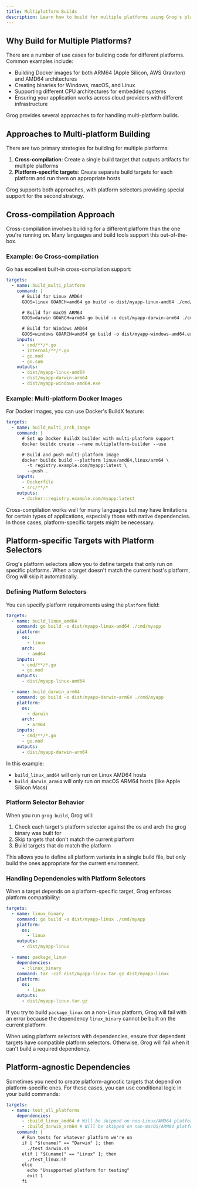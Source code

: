 ```yaml
---
title: Multiplatform Builds
description: Learn how to build for multiple platforms using Grog's platform selectors and cross-compilation strategies.
---
```



## Why Build for Multiple Platforms?

There are a number of use cases for building code for different platforms. Common examples include:

- Building Docker images for both ARM64 (Apple Silicon, AWS Graviton) and AMD64 architectures
- Creating binaries for Windows, macOS, and Linux
- Supporting different CPU architectures for embedded systems
- Ensuring your application works across cloud providers with different infrastructure

Grog provides several approaches to for handling multi-platform builds.

## Approaches to Multi-platform Building

There are two primary strategies for building for multiple platforms:

1. **Cross-compilation**: Create a single build target that outputs artifacts for multiple platforms
2. **Platform-specific targets**: Create separate build targets for each platform and run them on appropriate hosts

Grog supports both approaches, with platform selectors providing special support for the second strategy.

## Cross-compilation Approach

Cross-compilation involves building for a different platform than the one you're running on.
Many languages and build tools support this out-of-the-box.

### Example: Go Cross-compilation

Go has excellent built-in cross-compilation support:

```yaml
targets:
  - name: build_multi_platform
    command: |
      # Build for Linux AMD64
      GOOS=linux GOARCH=amd64 go build -o dist/myapp-linux-amd64 ./cmd/myapp

      # Build for macOS ARM64
      GOOS=darwin GOARCH=arm64 go build -o dist/myapp-darwin-arm64 ./cmd/myapp

      # Build for Windows AMD64
      GOOS=windows GOARCH=amd64 go build -o dist/myapp-windows-amd64.exe ./cmd/myapp
    inputs:
      - cmd/**/*.go
      - internal/**/*.go
      - go.mod
      - go.sum
    outputs:
      - dist/myapp-linux-amd64
      - dist/myapp-darwin-arm64
      - dist/myapp-windows-amd64.exe
```

### Example: Multi-platform Docker Images

For Docker images, you can use Docker's BuildX feature:

```yaml
targets:
  - name: build_multi_arch_image
    command: |
      # Set up Docker BuildX builder with multi-platform support
      docker buildx create --name multiplatform-builder --use

      # Build and push multi-platform image
      docker buildx build --platform linux/amd64,linux/arm64 \
        -t registry.example.com/myapp:latest \
        --push .
    inputs:
      - Dockerfile
      - src/**/*
    outputs:
      - docker::registry.example.com/myapp:latest
```

<Aside type="note">
  Cross-compilation works well for many languages but may have limitations for
  certain types of applications, especially those with native dependencies. In
  those cases, platform-specific targets might be necessary.
</Aside>

## Platform-specific Targets with Platform Selectors

Grog's platform selectors allow you to define targets that only run on specific platforms.
When a target doesn't match the current host's platform, Grog will skip it automatically.

### Defining Platform Selectors

You can specify platform requirements using the `platform` field:

```yaml
targets:
  - name: build_linux_amd64
    command: go build -o dist/myapp-linux-amd64 ./cmd/myapp
    platform:
      os:
        - linux
      arch:
        - amd64
    inputs:
      - cmd/**/*.go
      - go.mod
    outputs:
      - dist/myapp-linux-amd64

  - name: build_darwin_arm64
    command: go build -o dist/myapp-darwin-arm64 ./cmd/myapp
    platform:
      os:
        - darwin
      arch:
        - arm64
    inputs:
      - cmd/**/*.go
      - go.mod
    outputs:
      - dist/myapp-darwin-arm64
```

In this example:

- `build_linux_amd64` will only run on Linux AMD64 hosts
- `build_darwin_arm64` will only run on macOS ARM64 hosts (like Apple Silicon Macs)

### Platform Selector Behavior

When you run `grog build`, Grog will:

1. Check each target's platform selector against the os and arch the grog binary was built for
2. Skip targets that don't match the current platform
3. Build targets that do match the platform

This allows you to define all platform variants in a single build file, but only build the ones appropriate for the current environment.

### Handling Dependencies with Platform Selectors

When a target depends on a platform-specific target, Grog enforces platform compatibility:

```yaml
targets:
  - name: linux_binary
    command: go build -o dist/myapp-linux ./cmd/myapp
    platform:
      os:
        - linux
    outputs:
      - dist/myapp-linux

  - name: package_linux
    dependencies:
      - :linux_binary
    command: tar -czf dist/myapp-linux.tar.gz dist/myapp-linux
    platform:
      os:
        - linux
    outputs:
      - dist/myapp-linux.tar.gz
```

If you try to build `package_linux` on a non-Linux platform, Grog will fail with an error because the dependency `linux_binary` cannot be built on the current platform.

<Aside type="caution">
  When using platform selectors with dependencies, ensure that dependent targets
  have compatible platform selectors. Otherwise, Grog will fail when it can't
  build a required dependency.
</Aside>

## Platform-agnostic Dependencies

Sometimes you need to create platform-agnostic targets that depend on platform-specific ones.
For these cases, you can use conditional logic in your build commands:

```yaml
targets:
  - name: test_all_platforms
    dependencies:
      - :build_linux_amd64 # Will be skipped on non-Linux/AMD64 platforms
      - :build_darwin_arm64 # Will be skipped on non-macOS/ARM64 platforms
    command: |
      # Run tests for whatever platform we're on
      if [ "$(uname)" == "Darwin" ]; then
        ./test_darwin.sh
      elif [ "$(uname)" == "Linux" ]; then
        ./test_linux.sh
      else
        echo "Unsupported platform for testing"
        exit 1
      fi
```
